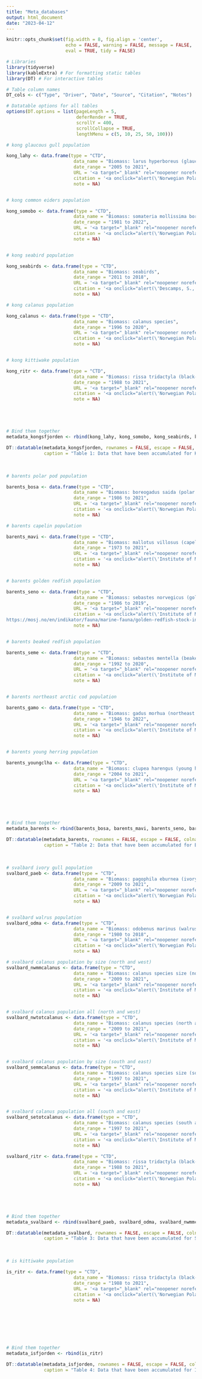 ```yaml
---
title: "Meta_databases"
output: html_document
date: "2023-04-12"
---
```


```r
knitr::opts_chunk$set(fig.width = 8, fig.align = 'center',
                      echo = FALSE, warning = FALSE, message = FALSE, 
                      eval = TRUE, tidy = FALSE)

# Libraries
library(tidyverse)
library(kableExtra) # For formatting static tables
library(DT) # For interactive tables

# Table column names
DT_cols <- c("Type", "Driver", "Date", "Source", "Citation", "Notes")

# Datatable options for all tables
options(DT.options = list(pageLength = 5,
                          deferRender = TRUE,
                          scrollY = 400,
                          scrollCollapse = TRUE,
                          lengthMenu = c(5, 10, 25, 50, 100)))
```


```r


# kong glaucous gull population

kong_lahy <- data.frame(type = "CTD",
                         data_name = "Biomass: larus hyperboreus (glaucous gull)",
                         date_range = "2005 to 2021",
                         URL = '<a target="_blank" rel="noopener noreferrer" href="https://mosj.no/en/indikator/fauna/marine-fauna/glaucous-gull/">MOSJ</a>',
                         citation = '<a onclick="alert(\'Norwegian Polar Institute (2022). Glaucous gull population, as percentage of the average in the colony. Environmental monitoring of Svalbard and Jan Mayen (MOSJ). URL: http://www.mosj.no/en/fauna/marine/glaucous-gull.html\');">NPI (2022)</a>',
                         note = NA)


# kong common eiders population

kong_somobo <- data.frame(type = "CTD",
                         data_name = "Biomass: somateria mollissima borealis (common eider)",
                         date_range = "1981 to 2022",
                         URL = '<a target="_blank" rel="noopener noreferrer" href="https://mosj.no/en/indikator/fauna/marine-fauna/common-eider/">MOSJ</a>',
                         citation = '<a onclick="alert(\'Norwegian Polar Institute (2022). Breeding population of common eiders in Kongsfjorden, number of breeding pairs. Environmental monitoring of Svalbard and Jan Mayen (MOSJ). URL: http://www.mosj.no/en/fauna/marine/common-eider.html\');">NPI (2022)</a>',
                         note = NA)


# kong seabird population

kong_seabirds <- data.frame(type = "CTD",
                         data_name = "Biomass: seabirds",
                         date_range = "2011 to 2018",
                         URL = '<a target="_blank" rel="noopener noreferrer" href="https://data.npolar.no/dataset/0ea572cd-1e4c-47a3-b2a5-5d7cc75aaeb4">NPDC</a>',
                         citation = '<a onclick="alert(\'Descamps, S., & Strøm, H. (2021). Seabird monitoring data from Svalbard, 2009-2018 [Data set]. Norwegian Polar Institute. https://doi.org/10.21334/npolar.2021.0ea572cd\');">Descamps and Strøm (2021)</a>',
                         note = NA)

# kong calanus population

kong_calanus <- data.frame(type = "CTD",
                         data_name = "Biomass: calanus species",
                         date_range = "1996 to 2020",
                         URL = '<a target="_blank" rel="noopener noreferrer" href="https://mosj.no/en/indikator/fauna/marine-fauna/zooplankton-species-composition-in-kongsfjorden/">MOSJ</a>',
                         citation = '<a onclick="alert(\'Norwegian Polar Institute (2022). Calanus species composition in Kongsfjorden. Environmental monitoring of Svalbard and Jan Mayen (MOSJ). URL: http://www.mosj.no/en/fauna/marine/zooplankton-species-composition.html\');">NPI (2022)</a>',
                         note = NA)


# kong kittiwake population

kong_ritr <- data.frame(type = "CTD",
                         data_name = "Biomass: rissa tridactyla (black-legged kittiwake)",
                         date_range = "1988 to 2021",
                         URL = '<a target="_blank" rel="noopener noreferrer" href="https://mosj.no/en/indikator/fauna/marine-fauna/black-legged-kittiwake//">MOSJ</a>',
                         citation = '<a onclick="alert(\'Norwegian Polar Institute (2022). Black-legged kittiwake population size, as percentage of the average in the colony. Environmental monitoring of Svalbard and Jan Mayen (MOSJ). URL: http://www.mosj.no/en/fauna/marine/black-legged-kittiwake.html\');">NPI (2022)</a>',
                         note = NA)





# Bind them together
metadata_kongsfjorden <- rbind(kong_lahy, kong_somobo, kong_seabirds, kong_calanus)
```

```r
DT::datatable(metadata_kongsfjorden, rownames = FALSE, escape = FALSE, colnames = DT_cols,
              caption = "Table 1: Data that have been accumulated for Kongsfjorden. Full meta-database available via 'Data' -> 'Meta-database' tab above.")
```

<br>







```r


# barents polar pod population

barents_bosa <- data.frame(type = "CTD",
                         data_name = "Biomass: boreogadus saida (polar cod)",
                         date_range = "1986 to 2021",
                         URL = '<a target="_blank" rel="noopener noreferrer" href="https://mosj.no/en/indikator/fauna/marine-fauna/biomass-of-polar-cod-in-the-barents-sea//">MOSJ</a>',
                         citation = '<a onclick="alert(\'Norwegian Polar Institute (2022). Glaucous gull population, as percentage of the average in the colony. Environmental monitoring of Svalbard and Jan Mayen (MOSJ). URL: Institute of Marine Research (2022). Biomass of polar cod in the Barents Sea. Environmental monitoring of Svalbard and Jan Mayen (MOSJ). URL: http://www.mosj.no/en/fauna/marine/polar-cod.html\');">NPI (2022)</a>',
                         note = NA)

# barents capelin population

barents_mavi <- data.frame(type = "CTD",
                         data_name = "Biomass: mallotus villosus (capelin)",
                         date_range = "1973 to 2021",
                         URL = '<a target="_blank" rel="noopener noreferrer" href="https://mosj.no/en/indikator/fauna/marine-fauna/capelin-stock-in-the-barents-sea//">MOSJ</a>',
                         citation = '<a onclick="alert(\'Institute of Marine Research (2022). Capelin stock in the Barents Sea. Environmental monitoring of Svalbard and Jan Mayen (MOSJ). URL: http://www.mosj.no/en/fauna/marine/capelin.html"\');">IMR (2022)</a>',
                         note = NA)


# barents golden redfish population

barents_seno <- data.frame(type = "CTD",
                         data_name = "Biomass: sebastes norvegicus (golden redfish)",
                         date_range = "1986 to 2019",
                         URL = '<a target="_blank" rel="noopener noreferrer" href="https://mosj.no/en/indikator/fauna/marine-fauna/golden-redfish-stock-in-the-barents-sea/">MOSJ</a>',
                         citation = '<a onclick="alert(\'Institute of Marine Research (2023). Stock of golden redfish in the Barents Sea. Environmental monitoring of Svalbard and Jan Mayen (MOSJ). URL:
https://mosj.no/en/indikator/fauna/marine-fauna/golden-redfish-stock-in-the-barents-sea/\');">IMR (2023)</a>',
                         note = NA)


# barents beaked redfish population

barents_seme <- data.frame(type = "CTD",
                         data_name = "Biomass: sebastes mentella (beaked redfish)",
                         date_range = "1992 to 2020",
                         URL = '<a target="_blank" rel="noopener noreferrer" href="https://mosj.no/en/indikator/fauna/marine-fauna/bestanden-av-snabeluer-i-barentshavet/">MOSJ</a>',
                         citation = '<a onclick="alert(\'Institute of Marine Research (2022). Stock of beaked redfish in the Barents Sea. Environmental monitoring of Svalbard and Jan Mayen (MOSJ). URL: http://www.mosj.no/en/fauna/marine/deep-sea-redfish.html\');">IMR (2022)</a>',
                         note = NA)


# barents northeast arctic cod population

barents_gamo <- data.frame(type = "CTD",
                         data_name = "Biomass: gadus morhua (northeast arctic cod)",
                         date_range = "1946 to 2022",
                         URL = '<a target="_blank" rel="noopener noreferrer" href="https://mosj.no/en/indikator/fauna/marine-fauna/stock-of-northeast-arctic-cod/">MOSJ</a>',
                         citation = '<a onclick="alert(\'Institute of Marine Research (2022). Stock of Northeast Arctic cod in the Barents Sea. Environmental monitoring of Svalbard and Jan Mayen (MOSJ). URL: http://www.mosj.no/en/fauna/marine/northeast-arctic-cod.html\');">IMR (2022)</a>',
                         note = NA)


# barents young herring population

barents_youngclha <- data.frame(type = "CTD",
                         data_name = "Biomass: clupea harengus (young herring)",
                         date_range = "2004 to 2021",
                         URL = '<a target="_blank" rel="noopener noreferrer" href="https://mosj.no/en/indikator/fauna/marine-fauna/bestanden-av-ungsild-i-barentshavet/">MOSJ</a>',
                         citation = '<a onclick="alert(\'Institute of Marine Research (2022). Biomass index for young herring 1–3 years in the Barents Sea. Environmental monitoring of Svalbard and Jan Mayen (MOSJ). URL: http://www.mosj.no/en/fauna/marine/young-herring-population.html\');">IMR (2022)</a>',
                         note = NA)





# Bind them together
metadata_barents <- rbind(barents_bosa, barents_mavi, barents_seno, barents_seme,barents_gamo, barents_youngclha)
```

```r
DT::datatable(metadata_barents, rownames = FALSE, escape = FALSE, colnames = DT_cols,
              caption = "Table 2: Data that have been accumulated for Barents Sea. Full meta-database available via 'Data' -> 'Meta-database' tab above.")
```

<br>





```r

# svalbard ivory gull population
svalbard_paeb <- data.frame(type = "CTD",
                         data_name = "Biomass: pagophila eburnea (ivory gull)",
                         date_range = "2009 to 2021",
                         URL = '<a target="_blank" rel="noopener noreferrer" href="https://mosj.no/en/indikator/fauna/marine-fauna/ivory-gull/">MOSJ</a>',
                         citation = '<a onclick="alert(\'Norwegian Polar Institute (2022). The number of breeding pairs of ivory gulls in Svalbard. Environmental monitoring of Svalbard and Jan Mayen (MOSJ). URL: http://www.mosj.no/en/fauna/marine/ismaake.html\');">NPI (2022)</a>',
                         note = NA)


# svalbard walrus population
svalbard_odma <- data.frame(type = "CTD",
                         data_name = "Biomass: odobenus marinus (walrus)",
                         date_range = "1980 to 2018",
                         URL = '<a target="_blank" rel="noopener noreferrer" href="https://mosj.no/en/indikator/fauna/marine-fauna/walrus/">MOSJ</a>',
                         citation = '<a onclick="alert(\'Norwegian Polar Institute (2022). Walrus population in Svalbard. Environmental monitoring of Svalbard and Jan Mayen (MOSJ). URL: http://www.mosj.no/en/fauna/marine/walrus-population.html\');">NPI (2022)</a>',
                         note = NA)

# svalbard calanus population by size (north and west)
svalbard_nwmmcalanus <- data.frame(type = "CTD",
                         data_name = "Biomass: calanus species size (north and west)",
                         date_range = "2009 to 2021",
                         URL = '<a target="_blank" rel="noopener noreferrer" href="https://mosj.no/en/indikator/fauna/marine-fauna/zooplankton-biomass-in-the-barents-sea/">MOSJ</a>',
                         citation = '<a onclick="alert(\'Institute of Marine Research (2023). Average biomass of zooplankton in the Barents Sea. Environmental monitoring of Svalbard and Jan Mayen (MOSJ). URL: http://www.mosj.no/en/fauna/marine/zooplankton-biomass.html\');">IMR (2023)</a>',
                         note = NA)


# svalbard calanus population all (north and west)
svalbard_nwtotcalanus <- data.frame(type = "CTD",
                         data_name = "Biomass: calanus species (north and west)",
                         date_range = "2009 to 2021",
                         URL = '<a target="_blank" rel="noopener noreferrer" href="https://mosj.no/en/indikator/fauna/marine-fauna/zooplankton-biomass-in-the-barents-sea/">MOSJ</a>',
                         citation = '<a onclick="alert(\'Institute of Marine Research (2023). Average biomass of zooplankton in the Barents Sea. Environmental monitoring of Svalbard and Jan Mayen (MOSJ). URL: http://www.mosj.no/en/fauna/marine/zooplankton-biomass.html\');">IMR (2023)</a>',
                         note = NA)


# svalbard calanus population by size (south and east)
svalbard_semmcalanus <- data.frame(type = "CTD",
                         data_name = "Biomass: calanus species size (south and east)",
                         date_range = "1997 to 2021",
                         URL = '<a target="_blank" rel="noopener noreferrer" href="https://mosj.no/en/indikator/fauna/marine-fauna/zooplankton-biomass-in-the-barents-sea/">MOSJ</a>',
                         citation = '<a onclick="alert(\'Institute of Marine Research (2023). Average biomass of zooplankton in the Barents Sea. Environmental monitoring of Svalbard and Jan Mayen (MOSJ). URL: http://www.mosj.no/en/fauna/marine/zooplankton-biomass.html\');">IMR (2023)</a>',
                         note = NA)


# svalbard calanus population all (south and east)
svalbard_setotcalanus <- data.frame(type = "CTD",
                         data_name = "Biomass: calanus species (south and east)",
                         date_range = "1997 to 2021",
                         URL = '<a target="_blank" rel="noopener noreferrer" href="https://mosj.no/en/indikator/fauna/marine-fauna/zooplankton-biomass-in-the-barents-sea/">MOSJ</a>',
                         citation = '<a onclick="alert(\'Institute of Marine Research (2023). Average biomass of zooplankton in the Barents Sea. Environmental monitoring of Svalbard and Jan Mayen (MOSJ). URL: http://www.mosj.no/en/fauna/marine/zooplankton-biomass.html\');">IMR (2023)</a>',
                         note = NA)

svalbard_ritr <- data.frame(type = "CTD",
                         data_name = "Biomass: rissa tridactyla (black-legged kittiwake)",
                         date_range = "1988 to 2021",
                         URL = '<a target="_blank" rel="noopener noreferrer" href="https://mosj.no/en/indikator/fauna/marine-fauna/black-legged-kittiwake//">MOSJ</a>',
                         citation = '<a onclick="alert(\'Norwegian Polar Institute (2022). Black-legged kittiwake population size, as percentage of the average in the colony. Environmental monitoring of Svalbard and Jan Mayen (MOSJ). URL: http://www.mosj.no/en/fauna/marine/black-legged-kittiwake.html\');">NPI (2022)</a>',
                         note = NA)





# Bind them together
metadata_svalbard <- rbind(svalbard_paeb, svalbard_odma, svalbard_nwmmcalanus, svalbard_nwtotcalanus, svalbard_semmcalanus, svalbard_setotcalanus, svalbard_ritr)
```

```r
DT::datatable(metadata_svalbard, rownames = FALSE, escape = FALSE, colnames = DT_cols,
              caption = "Table 3: Data that have been accumulated for Svalbard. Full meta-database available via 'Data' -> 'Meta-database' tab above.")
```

<br>


```r


# is kittiwake population

is_ritr <- data.frame(type = "CTD",
                         data_name = "Biomass: rissa tridactyla (black-legged kittiwake)",
                         date_range = "1988 to 2021",
                         URL = '<a target="_blank" rel="noopener noreferrer" href="https://mosj.no/en/indikator/fauna/marine-fauna/black-legged-kittiwake//">MOSJ</a>',
                         citation = '<a onclick="alert(\'Norwegian Polar Institute (2022). Black-legged kittiwake population size, as percentage of the average in the colony. Environmental monitoring of Svalbard and Jan Mayen (MOSJ). URL: http://www.mosj.no/en/fauna/marine/black-legged-kittiwake.html\');">NPI (2022)</a>',
                         note = NA)








# Bind them together
metadata_isfjorden <- rbind(is_ritr)
```

```r
DT::datatable(metadata_isfjorden, rownames = FALSE, escape = FALSE, colnames = DT_cols,
              caption = "Table 4: Data that have been accumulated for Isfjorden. Full meta-database available via 'Data' -> 'Meta-database' tab above.")
```

<br>






